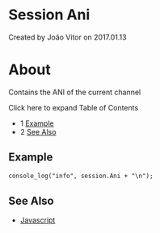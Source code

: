 
# Session Ani 

 Created by  João Vitor on 2017.01.13

# About

Contains the ANI of the current channel

Click here to expand Table of Contents

* 1 [Example](#example)
* 2 [See Also](#see-also)

## Example

```xml
console_log("info", session.Ani + "\n");
```

## See Also

* [Javascript](../index.mdx#api)


